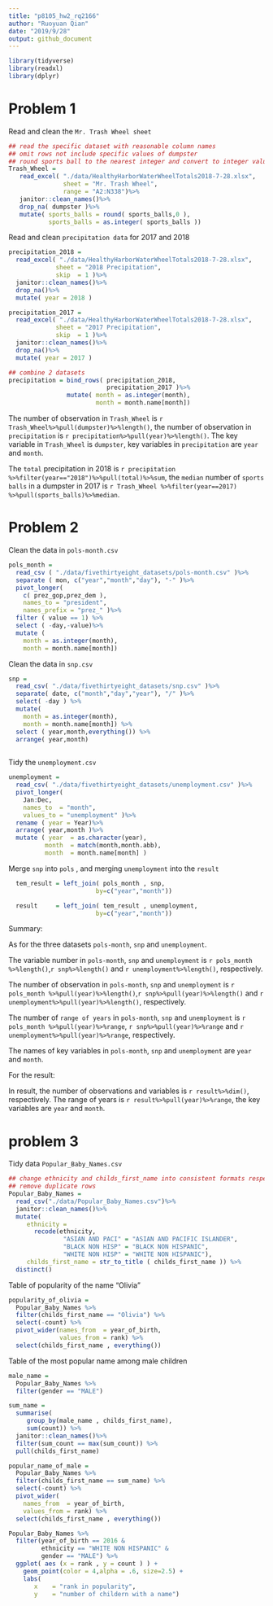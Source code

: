 ```yaml
---
title: "p8105_hw2_rq2166"
author: "Ruoyuan Qian"
date: "2019/9/28"
output: github_document
---
```

```r
library(tidyverse)
library(readxl)
library(dplyr)
```

# Problem 1

Read and clean the `Mr. Trash Wheel sheet`
```r

## read the specific dataset with reasonable column names
## omit rows not include specific values of dumpster
## round sports ball to the nearest integer and convert to integer value
Trash_Wheel = 
   read_excel( "./data/HealthyHarborWaterWheelTotals2018-7-28.xlsx",
               sheet = "Mr. Trash Wheel",
               range = "A2:N338")%>%
   janitor::clean_names()%>%
   drop_na( dumpster )%>%
   mutate( sports_balls = round( sports_balls,0 ),
           sports_balls = as.integer( sports_balls ))
```

Read and clean `precipitation data` for 2017 and 2018
```r
precipitation_2018 = 
  read_excel( "./data/HealthyHarborWaterWheelTotals2018-7-28.xlsx",
             sheet = "2018 Precipitation",
             skip  = 1 )%>%
  janitor::clean_names()%>%
  drop_na()%>%
  mutate( year = 2018 )

precipitation_2017 = 
  read_excel( "./data/HealthyHarborWaterWheelTotals2018-7-28.xlsx",
             sheet = "2017 Precipitation",
             skip  = 1 )%>%
  janitor::clean_names()%>%
  drop_na()%>%
  mutate( year = 2017 )

## combine 2 datasets
precipitation = bind_rows( precipitation_2018,
                           precipitation_2017 )%>%
                mutate( month = as.integer(month),
                        month = month.name[month])
```
The number of observation in `Trash_Wheel` is ``r Trash_Wheel%>%pull(dumpster)%>%length()``, the number of observation in `precipitation` is ``r precipitation%>%pull(year)%>%length()``. The key variable in `Trash_Wheel` is `dumpster`, key variables in `precipitation` are `year` and `month`. 

The `total` precipitation in 2018 is ``r precipitation %>%filter(year=="2018")%>%pull(total)%>%sum``, the `median` number of `sports balls` in a dumpster in 2017 is ``r Trash_Wheel %>%filter(year==2017) %>%pull(sports_balls)%>%median``.



# Problem 2

Clean the data in `pols-month.csv`
```r
pols_month = 
  read_csv ( "./data/fivethirtyeight_datasets/pols-month.csv" )%>%
  separate ( mon, c("year","month","day"), "-" )%>%
  pivot_longer(
    c( prez_gop,prez_dem ),
    names_to = "president",
    names_prefix = "prez_" )%>%
  filter ( value == 1) %>%
  select ( -day,-value)%>%
  mutate (
    month = as.integer(month),
    month = month.name[month])
```


Clean the data in `snp.csv`
```r
snp = 
  read_csv( "./data/fivethirtyeight_datasets/snp.csv" )%>%
  separate( date, c("month","day","year"), "/" )%>%
  select( -day ) %>%
  mutate(
    month = as.integer(month),
    month = month.name[month]) %>% 
  select ( year,month,everything()) %>%
  arrange( year,month)
  

```


Tidy the `unemployment.csv`
```r
unemployment = 
  read_csv( "./data/fivethirtyeight_datasets/unemployment.csv" )%>%
  pivot_longer(
    Jan:Dec,
    names_to  = "month",
    values_to = "unemployment" )%>%
  rename ( year = Year)%>%
  arrange( year,month )%>%
  mutate ( year  = as.character(year),
          month  = match(month,month.abb),
          month  = month.name[month] )
```


Merge `snp` into `pols` , and merging `unemployment` into the `result`
```r
  tem_result = left_join( pols_month , snp,
                        by=c("year","month"))

  result     = left_join( tem_result , unemployment,
                        by=c("year","month"))
```
Summary: 

As for the three datasets `pols-month`, `snp` and `unemployment`.

The variable number in `pols-month`, `snp` and `unemployment` is ``r pols_month %>%length()``,``r snp%>%length()`` and ``r unemployment%>%length()``, respectively.

The number of observation in `pols-month`, `snp` and `unemployment` is ``r pols_month %>%pull(year)%>%length()``,``r snp%>%pull(year)%>%length()`` and ``r unemployment%>%pull(year)%>%length()``, respectively. 

The number of `range of years` in `pols-month`, `snp` and `unemployment` is ``r pols_month %>%pull(year)%>%range``,  ``r snp%>%pull(year)%>%range`` and ``r unemployment%>%pull(year)%>%range``, respectively. 

The names of key variables in `pols-month`, `snp` and `unemployment` are `year` and `month`.

For the result:

In result, the number of observations  and variables is ``r result%>%dim() ``, respectively. The range of years is ``r result%>%pull(year)%>%range``, the key variables are `year` and `month`.


# problem 3

Tidy data `Popular_Baby_Names.csv`
```r
## change ethnicity and childs_first_name into consistent formats respectively
## remove duplicate rows
Popular_Baby_Names = 
  read_csv("./data/Popular_Baby_Names.csv")%>%
  janitor::clean_names()%>% 
  mutate(
     ethnicity = 
       recode(ethnicity, 
               "ASIAN AND PACI" = "ASIAN AND PACIFIC ISLANDER",
               "BLACK NON HISP" = "BLACK NON HISPANIC",
               "WHITE NON HISP" = "WHITE NON HISPANIC"),
     childs_first_name = str_to_title ( childs_first_name )) %>% 
  distinct()
```

Table of popularity of the name “Olivia” 
```r
popularity_of_olivia =
  Popular_Baby_Names %>% 
  filter(childs_first_name == "Olivia") %>% 
  select(-count) %>% 
  pivot_wider(names_from  = year_of_birth, 
              values_from = rank) %>% 
  select(childs_first_name , everything())
```

Table of the most popular name among male children
```r
male_name = 
  Popular_Baby_Names %>%  
  filter(gender == "MALE")

sum_name = 
  summarise(
     group_by(male_name , childs_first_name),
     sum(count)) %>% 
  janitor::clean_names()%>% 
  filter(sum_count == max(sum_count)) %>% 
  pull(childs_first_name)

popular_name_of_male =
  Popular_Baby_Names %>% 
  filter(childs_first_name == sum_name) %>% 
  select(-count) %>% 
  pivot_wider(
    names_from  = year_of_birth, 
    values_from = rank) %>% 
  select(childs_first_name , everything())

```

```r
Popular_Baby_Names %>%  
  filter(year_of_birth == 2016 & 
         ethnicity == "WHITE NON HISPANIC" &
         gender == "MALE") %>% 
  ggplot( aes (x = rank , y = count ) ) +
    geom_point(color = 4,alpha = .6, size=2.5) +
    labs(
       x    = "rank in popularity",
       y    = "number of childern with a name")

```



